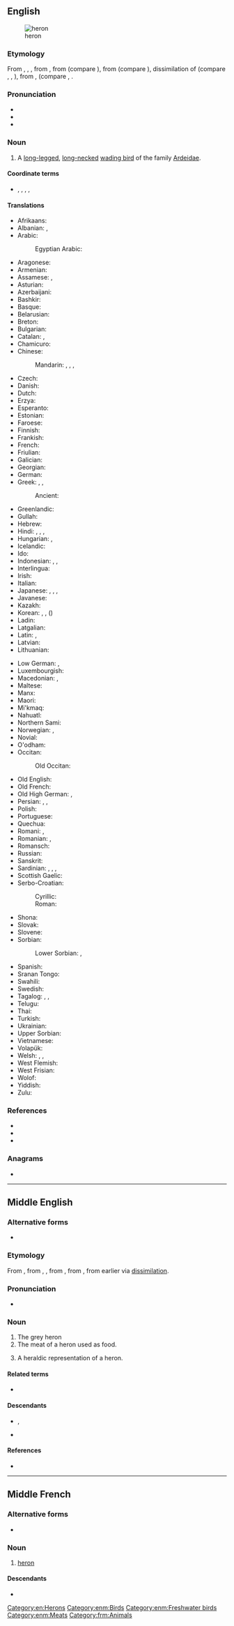 {{also|Heron|héron}}
==English==
{{slim-wikipedia|dab=heron (disambiguation)|heron}}

[[Image:Urban Heron.JPG|thumb|heron]]

===Etymology===
From {{inh|en|enm|heron}}, {{m|enm|heroun}}, {{m|enm|heiron}}, from {{der|en|xno|heiron}}, from {{der|en|odt|*heigero}} (compare {{cog|dum|heiger}}), from {{der|en|gem-pro|*haigrô}} (compare {{cog|sv|häger}}), dissimilation of {{m|gem-pro|*hraigrô}} (compare {{cog|ang|hrāgra}}, {{cog|nl|reiger}}, {{cog|de|Reiher}}), from {{etyl|ine-pro|en}} {{m|ine-pro|*(s)kreik-}}, {{m|ine-pro|*(s)kreig-||to screech, creak}} (compare {{cog|cy|crëyr||heron}}, {{cog|grc|κρίζω||to creak, screech}}.

===Pronunciation===
* {{IPA|/ˈhɛɹən/|lang=en}}
* {{audio|en-us-heron.ogg|Audio (US)|lang=en}}
* {{rhymes|ɛɹən|lang=en}}

===Noun===
{{en-noun}}

# A [[long-legged]], [[long-necked]] [[wading bird]] of the family [[Ardeidae]].

====Coordinate terms====
* {{sense|a wading bird}} {{l|en|egret}}, {{l|en|bittern}}, {{l|en|crane}}, {{l|en|heronsew}}, {{l|en|stork}}

====Translations====
{{trans-top|bird}}
* Afrikaans: {{t|af|reier}}
* Albanian: {{t+|sq|gatë|f}}, {{t|sq|çapkë|f}}
* Arabic: {{t|ar|بَلَشُون}}
*: Egyptian Arabic: {{t|arz|بلشون|m|tr=balšōn|sc=Arab}}
* Aragonese: {{t|an|garra}}
* Armenian: {{t+|hy|ձկնկուլ}}
* Assamese: {{t|as|বগলী}}, {{t|as|বগ}}
* Asturian: {{t+|ast|garza|f}}
* Azerbaijani: {{t|az|vağ}}
* Bashkir: {{t|ba|селән|sc=Cyrl}}
* Basque: {{t|eu|koartza}}
* Belarusian: {{t|be|ча́пля|f}}
* Breton: {{t+|br|kerc’heiz|f}}
* Bulgarian: {{t+|bg|ча́пла|f}}
* Catalan: {{t|ca|agró}}, {{t|ca|ardeid}}
* Chamicuro: {{t|ccc|askoli}}
* Chinese:
*: Mandarin: {{t+|cmn|蒼鷺|sc=Hani}}, {{t+|cmn|苍鹭|tr=cānglù|sc=Hani}}, {{t+|cmn|鷺|sc=Hani}}, {{t+|cmn|鹭|tr=lù|sc=Hani}}
* Czech: {{t+|cs|volavka|f}}
* Danish: {{t+|da|hejre|c}}
* Dutch: {{t+|nl|reiger|m}}
* Erzya: {{t|myv|сёнксь}}
* Esperanto: {{t+|eo|ardeo}}
* Estonian: {{t|et|haigur}}
* Faroese: {{t+|fo|hegri}}
* Finnish: {{t+|fi|haikara}}
* Frankish: {{t|frk|haigru|m}}
* French: {{t+|fr|héron|m}}
* Friulian: {{t|fur|airon}}
* Galician: {{t|gl|garza}}
* Georgian: {{t|ka|ყანჩა}}
* German: {{t+|de|Reiher|m}}
* Greek: {{t+|el|ερωδιός|m}}, {{t|el|αρδέα|f}}, {{t+|el|τσικνιάς|m}}
*: Ancient: {{t|grc|ἐρῳδιός|m}}
* Greenlandic: {{t|kl|qeriiaq}}
* Gullah: {{t|gul|pojo}}
* Hebrew: {{t+|he|אֲנָפָה|f|tr=anafá}}
* Hindi: {{t|hi|वगुला}}, {{t+|hi|बगला|m}}, {{t+|hi|बगुला|m}}, {{t+|hi|बक|m}}
* Hungarian: {{t+|hu|gém}}, {{t+|hu|kócsag}}
* Icelandic: {{t+|is|hegri|m}}
* Ido: {{t+|io|herono}}
* Indonesian: {{t+|id|kuntul}}, {{t+|id|kowak}}, {{t+|id|cangak}}
* Interlingua: {{t|ia|hairon}}
* Irish: {{t|ga|corr}}
* Italian: {{t+|it|airone|m}}
* Japanese: {{t+|ja|鷺|tr=さぎ, sagi}}, {{t|ja|サギ|tr=sagi}}, {{t|ja|白鷺|tr=しらさぎ, shirasagi}}, {{t|ja|シラサギ|tr=shirasagi}}
* Javanese: {{t+|jv|blekok}}
* Kazakh: {{t|kk|құтан}}
* Korean: {{t|ko|왜가리}}, {{t+|ko|해오라기}}, {{t+|ko|백로}} ({{t+|ko|白鷺}})
* Ladin: {{t|lld|airon}}
* Latgalian: {{t|ltg|ziurejs}}
* Latin: {{t+|la|ardea|f}}, {{t|la|ardeola|f}}
* Latvian: {{t|lv|gārnis}}
* Lithuanian: {{t+|lt|garnys}}
{{trans-mid}}
* Low German: {{t|nds|Reier}}, {{t|nds|Reiger|m}}
* Luxembourgish: {{t+|lb|Räer|m}}
* Macedonian: {{t|mk|сива чапја|f}}, {{t|mk|чапја|f}}
* Maltese: {{t|mt|russett}}
* Manx: {{t|gv|coar ny hastan|f}}
* Maori: {{t|mi|heroni}}
* Mi'kmaq: {{t|mic|tmgwatignej|an}}
* Nahuatl: {{t|nah|aztatl}}
* Northern Sami: {{t|se|ránesháigir}}
* Norwegian: {{t|no|hegre}}, {{t|no|heire|m}}
* Novial: {{t|nov|herone}}
* O'odham: {{t|ood|ṣu꞉dagĭ u’uwhig}}
* Occitan: {{t|oc|bernat}}
*: Old Occitan: {{m|pro|*aigreta}}
* Old English: {{t|ang|hrāgra|m}}
* Old French: {{t|fro|hairon|m}} {{t|fro|heiron|m}}
* Old High German: {{t|goh|heigaro|m}}, {{t|goh|reigaro|m}}
* Persian: {{t+|fa|حواصیل|tr=havâsil|sc=fa-Arab}}, {{t+|fa|بوتیمار|tr=butimâr|sc=fa-Arab}}, {{t|fa|چگرنه|tr=čegarne|sc=fa-Arab}}
* Polish: {{t+|pl|czapla|f}}
* Portuguese: {{t+|pt|garça|f}}
* Quechua: {{t|qu|wakchilla}}
* Romani: {{t|rom|kokosturko|m}}, {{t|rom|kokosturka|f}}
* Romanian: {{t+|ro|stârc|m}}, {{t+|ro|bâtlan|m}}
* Romansch: {{t|rm|irun}}
* Russian: {{t+|ru|ца́пля|f}}
* Sanskrit: {{t+|sa|बक|m}}
* Sardinian: {{t|sc|perdigiorronadas}}, {{t|sc|mengoni}}, {{t|sc|menga}}, {{t|sc|garza}}
* Scottish Gaelic: {{t|gd|corra-ghritheach|f}}
* Serbo-Croatian:
*: Cyrillic: {{t|sh|чапља|f|sc=Cyrl}}
*: Roman: {{t+|sh|čaplja|f|sc=Latn}}
* Shona: {{t|sn|nyarupani}}
* Slovak: {{t|sk|volavka}}
* Slovene: {{t+|sl|čaplja|f}}
* Sorbian:
*: Lower Sorbian: {{t|dsb|šytawa|f}}, {{t|dsb|rybarnik|m}}
* Spanish: {{t+|es|garza|f}}
* Sranan Tongo: {{t|srn|sabaku}}
* Swahili: {{t-needed|sw}}
* Swedish: {{t+|sv|häger}}
* Tagalog: {{t|tl|tagák}}, {{t|tl|bakaw}}, {{t|tl|garsa}}
* Telugu: {{t+|te|నారాయణపక్షి|sc=Telu}}
* Thai: {{t+|th|นกยาง|tr=nók yaang}}
* Turkish: {{t+|tr|balıkçıl}}
* Ukrainian: {{t|uk|ча́пля|f}}
* Upper Sorbian: {{t|hsb|čapla}}
* Vietnamese: {{t+|vi|diệc}}
* Volapük: {{t+|vo|härod}}
* Welsh: {{t|cy|crëyr}}, {{t|cy|crychydd|m}}, {{t|cy|crychyddod|m-p}}
* West Flemish: {{t|vls|reiger}}
* West Frisian: {{t|fy|reager|c}}
* Wolof: {{t|wo|warapuló|alt=warapuló mi}}
* Yiddish: {{t-needed|yi}}
* Zulu: {{t-needed|zu}}
{{trans-bottom}}

===References===
* {{pedia}}
* {{specieslite|Ardeidae}}
* {{comcatlite|Ardeidae}}

===Anagrams===
* {{anagrams|en|a=ehnor|Honer|Horne|Rhone|Rhône|honer|horne|rhone}}

[[Category:en:Herons]]

----

==Middle English==

===Alternative forms===
* {{alter|enm|hayroun|heyroun|heroun|herne|heiron|heyrune|heyrone|herowne|heern}}

===Etymology===
From {{bor|enm|xno|heiron}}, from {{der|enm|ML.|hairō}}, {{m|la|*haigrō}}, from {{der|enm|odt|*heigero}}, from {{der|enm|gem-pro|*haigrô}}, from earlier {{m|gem-pro|*hraigrô}} via [[dissimilation]].

===Pronunciation===
* {{IPA|lang=enm|/ˈhɛːrun/|/ˈhɛːr(ə)n/|/ˈhɛi̯run/|/hɛi̯ˈruːn/}}

===Noun===
{{enm-noun|herons}}

# The grey heron {{gloss|''[[Ardea cinerea]]''}}
# The meat of a heron used as food.
# {{lb|enm|rare|heraldry}} A heraldic representation of a heron.

====Related terms====
* {{l|enm|heronsewe}}

====Descendants====
* {{desc|en|heron}}, {{l|en|hern}}
* {{desc|sco|hern}}

====References====
* {{R:MED Online|entry=heirǒun (n.)  |id=MED20288 |accessdate=2018-07-06}}

[[Category:enm:Birds]]
[[Category:enm:Freshwater birds]]
[[Category:enm:Meats]]

----

==Middle French==

===Alternative forms===
* {{alter|frm|hairon}}

===Noun===
{{frm-noun|m}}

# [[heron#English|heron]]

====Descendants====
* {{desc|fr|héron}}

[[Category:frm:Animals]]